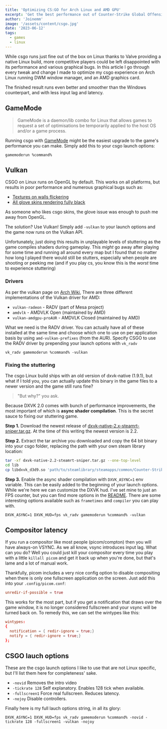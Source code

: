 ```yaml
---
title: 'Optimizing CS:GO for Arch Linux and AMD GPU'
excerpt: 'Get the best performance out of Counter-Strike Global Offensive on your Linux pc.'
author: 'Joinemm'
image: '/assets/content/csgo.jpg'
date: '2023-06-12'
tags:
  - games
  - linux
---
```


While csgo runs just fine out of the box on Linux thanks to Valve providing a native Linux build, more competitive players could be left disappointed with its performance and various graphical bugs. In this article I go through every tweak and change I made to optimize my csgo experience on Arch Linux running DWM window manager, and an AMD graphics card.

The finished result runs even better and smoother than the Windows counterpart, and with less input lag and latency.

## GameMode

> GameMode is a daemon/lib combo for Linux that allows games to request a set of optimisations be temporarily applied to the host OS and/or a game process.

Running csgo with [GameMode](https://github.com/FeralInteractive/gamemode) might be the easiest upgrade to the game's performance you can make. Simply add this to your csgo launch options:

```
gamemoderun %command%
```

## Vulkan

CSGO on Linux runs on OpenGL by default. This works on all platforms, but results in poor performance and numerous graphical bugs such as:

- [Textures on walls flickering](https://github.com/ValveSoftware/csgo-osx-linux/issues/3168)
- [All glove skins rendering fully black](https://github.com/ValveSoftware/csgo-osx-linux/issues/2102)

As someone who likes csgo skins, the glove issue was enough to push me away from OpenGL.

The solution? Use Vulkan! Simply add `-vulkan` to your launch options and the game now runs on the Vulkan API.

Unfortunately, just doing this results in unplayable levels of stuttering as the game compiles shaders during gameplay. This _might_ go away after playing for some time and running all around every map but I found that no matter how long I played there would still be stutters, especially when people are shooting or peeking me (and if you play cs, you know this is the _worst_ time to experience stuttering)

### Drivers

As per the vulkan page on [Arch Wiki](https://wiki.archlinux.org/title/Vulkan), There are three different implementations of the Vulkan driver for AMD:

- `vulkan-radeon` - RADV (part of Mesa project)
- `amdvlk` - AMDVLK Open (maintained by AMD)
- `vulkan-amdgpu-proAUR` - AMDVLK Closed (maintained by AMD)

What we need is the RADV driver. You can actually have all of these installed at the same time and choose which one to use on per application basis by using `amd-vulkan-prefixes` (from the AUR). Specify CSGO to use the RADV driver by prepending your launch options with `vk_radv`

```
vk_radv gamemoderun %command% -vulkan
```

### Fixing the stuttering

The csgo Linux build ships with an old version of dxvk-native (1.9.1), but what if I told you, you can actually update this binary in the game files to a newer version and the game still runs fine?

> "But why?" you ask.

Because DXVK 2.0 comes with bunch of performance improvements, the most important of which is **async shader compilation**. This is the secret sauce to fixing our stuttering game.

**Step 1.** Download the newest release of [dxvk-native-2.x-steamrt-sniper.tar.gz](https://github.com/doitsujin/dxvk/releases). At the time of this writing the newest version is 2.2.

**Step 2.** Extract the tar archive you downloaded and copy the 64 bit binary into your csgo folder, replacing the path with your own steam library location:

```sh
tar -xf dxvk-native-2.2-steamrt-sniper.tar.gz --one-top-level
cd lib
cp libdxvk_d3d9.so 'path/to/steamlibrary/steamapps/common/Counter-Strike Global Offensive/bin/linux64/'
```

**Step 3.** Enable the async shader compilation with `DXVK_ASYNC=1` env variable. This can be easily added to the beginning of your launch options. While we're here we can customize the DXVK hud. I've set mine to just an FPS counter, but you can find more options in the [README](https://github.com/doitsujin/dxvk#hud). There are some interesting options available such as `frametimes` and `compiler` you can play with.

```
DXVK_ASYNC=1 DXVK_HUD=fps vk_radv gamemoderun %command% -vulkan
```

## Compositor latency

If you run a compositor like most people (picom/compton) then you will have always-on VSYNC. As we all know, vsync introduces input lag. What can you do? Well you could just kill your compositor every time you play with a little `killall picom` and get it back up when you're done, but that's lame and a lot of manual work.

Thankfully, picom includes a very nice config option to disable compositing when there is only one fullscreen application on the screen. Just add this into your `.config/picom.conf`:

```conf
unredir-if-possible = true
```

This works for the most part, but if you get a notification that draws over the game window, it is no longer considered fullscreen and your vsync will be turned back on. To remedy this, we can set the wintypes like this:

```conf
wintypes:
{
  notification = { redir-ignore = true;}
  notify = { redir-ignore = true;}
};
```

## CSGO lauch options

These are the csgo launch options I like to use that are not Linux specific, but I'll list them here for completeness' sake.

- `-novid` Removes the intro video
- `-tickrate 128` Self explanatory. Enables 128 tick when available.
- `-fullscreen1` Force real fullscreen. Reduces latency.
- `-nojoy` Disable controllers.

Finally here is my full lauch options string, in all its glory:

```
DXVK_ASYNC=1 DXVK_HUD=fps vk_radv gamemoderun %command% -novid -tickrate 128 -fullscreen1 -vulkan -nojoy
```
